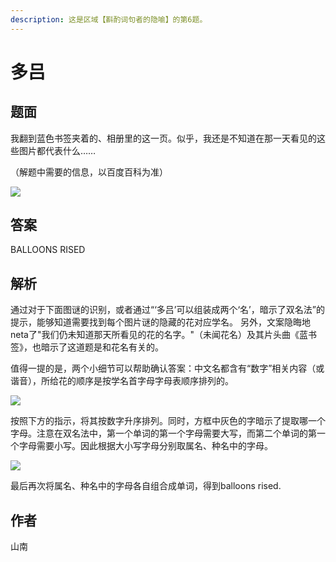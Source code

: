 ```yaml
---
description: 这是区域【斟酌词句者的隐喻】的第6题。
---
```


# 多吕

## 题面

我翻到蓝色书签夹着的、相册里的这一页。似乎，我还是不知道在那一天看见的这些图片都代表什么……

（解题中需要的信息，以百度百科为准）

![](./06-duo-l.assets/image_1.webp)

## 答案

BALLOONS RISED

## 解析

通过对于下面图谜的识别，或者通过“‘多吕’可以组装成两个‘名’，暗示了双名法”的提示，能够知道需要找到每个图片谜的隐藏的花对应学名。 另外，文案隐晦地neta了"我们仍未知道那天所看见的花的名字。"（未闻花名）及其片头曲《蓝书签》，也暗示了这道题是和花名有关的。

值得一提的是，两个小细节可以帮助确认答案：中文名都含有“数字”相关内容（或谐音），所给花的顺序是按学名首字母字母表顺序排列的。

![](./06-duo-l.assets/image_2.webp)

按照下方的指示，将其按数字升序排列。同时，方框中灰色的字暗示了提取哪一个字母。注意在双名法中，第一个单词的第一个字母需要大写，而第二个单词的第一个字母需要小写。因此根据大小写字母分别取属名、种名中的字母。

![](./06-duo-l.assets/image_3.webp)

最后再次将属名、种名中的字母各自组合成单词，得到balloons rised.

## 作者

山南
